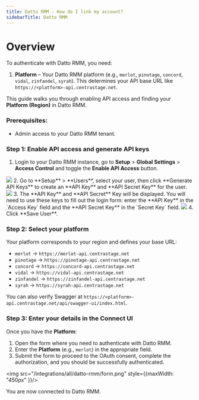 ```yaml
---
title: Datto RMM - How do I link my account?
sidebarTitle: Datto RMM
---
```


# Overview

To authenticate with Datto RMM, you need:
1. **Platform** – Your Datto RMM platform (e.g., `merlot`, `pinotage`, `concord`, `vidal`, `zinfandel`, `syrah`). This determines your API base URL like `https://<platform>-api.centrastage.net`.

This guide walks you through enabling API access and finding your **Platform (Region)** in Datto RMM.

### Prerequisites:

- Admin access to your Datto RMM tenant.

### Step 1: Enable API access and generate API keys

1. Login to your Datto RMM instance, go to **Setup** > **Global Settings** > **Access Control** and toggle the **Enable API Access** button.
<img src="/integrations/all/datto-rmm/access_control.png"/>
2. Go to **Setup** > **Users**, select your user, then click **Generate API Keys** to create an **API Key** and **API Secret Key** for the user.
<img src="/integrations/all/datto-rmm/generate_api_key.png"/>
3. The **API Key** and **API Secret** Key will be displayed. You will need to use these keys to fill out the login form: enter the **API Key** in the `Access Key` field and the **API Secret Key** in the `Secret Key` field.
<img src="/integrations/all/datto-rmm/api_key.png"/>
4. Click **Save User**.

### Step 2: Select your platform

Your platform corresponds to your region and defines your base URL:

- `merlot` → `https://merlot-api.centrastage.net`
- `pinotage` → `https://pinotage-api.centrastage.net`
- `concord` → `https://concord-api.centrastage.net`
- `vidal` → `https://vidal-api.centrastage.net`
- `zinfandel` → `https://zinfandel-api.centrastage.net`
- `syrah` → `https://syrah-api.centrastage.net`

You can also verify Swagger at `https://<platform>-api.centrastage.net/api/swagger-ui/index.html`.

### Step 3: Enter your details in the Connect UI

Once you have the **Platform**:
1. Open the form where you need to authenticate with Datto RMM.
2. Enter the **Platform** (e.g., `merlot`) in the appropriate field.
3. Submit the form to proceed to the OAuth consent, complete the authorization, and you should be successfully authenticated.

<img src="/integrations/all/datto-rmm/form.png" style={{maxWidth: "450px" }}/>

You are now connected to Datto RMM.
